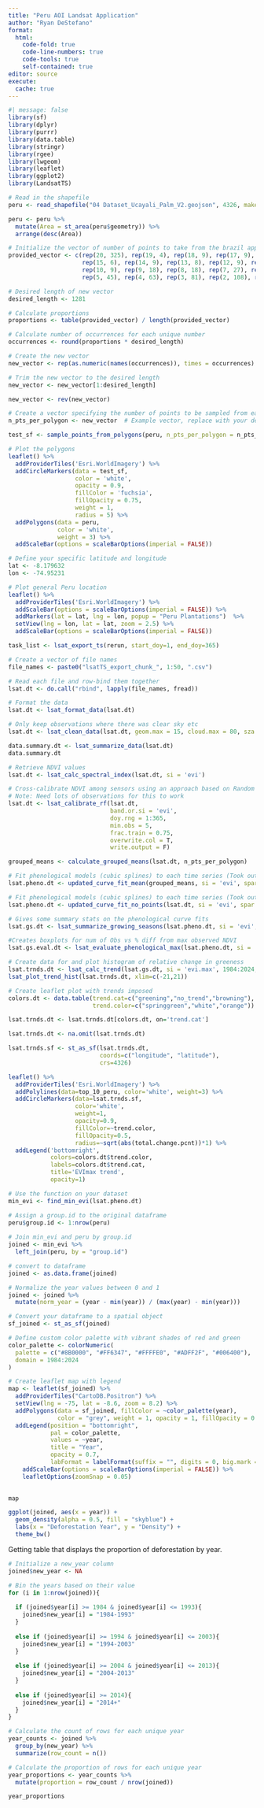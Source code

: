 ---
title: "Peru AOI Landsat Application"
author: "Ryan DeStefano"
format: 
  html:
    code-fold: true
    code-line-numbers: true
    code-tools: true
    self-contained: true
editor: source
execute: 
  cache: true
---

```{r}
#| message: false
library(sf)
library(dplyr)
library(purrr)
library(data.table)
library(stringr)
library(rgee)
library(lwgeom)
library(leaflet)
library(ggplot2)
library(LandsatTS)
```

```{r}
# Read in the shapefile
peru <- read_shapefile("04 Dataset_Ucayali_Palm_V2.geojson", 4326, make_valid = T)
```

```{r}
peru <- peru %>% 
  mutate(Area = st_area(peru$geometry)) %>% 
  arrange(desc(Area))

# Initialize the vector of number of points to take from the brazil application
provided_vector <- c(rep(20, 325), rep(19, 4), rep(18, 9), rep(17, 9), rep(16, 9), 
                     rep(15, 6), rep(14, 9), rep(13, 8), rep(12, 9), rep(11, 9), 
                     rep(10, 9), rep(9, 18), rep(8, 18), rep(7, 27), rep(6, 36), 
                     rep(5, 45), rep(4, 63), rep(3, 81), rep(2, 108), rep(1, 167))

# Desired length of new vector
desired_length <- 1281

# Calculate proportions
proportions <- table(provided_vector) / length(provided_vector)

# Calculate number of occurrences for each unique number
occurrences <- round(proportions * desired_length)

# Create the new vector
new_vector <- rep(as.numeric(names(occurrences)), times = occurrences)

# Trim the new vector to the desired length
new_vector <- new_vector[1:desired_length]

new_vector <- rev(new_vector)

# Create a vector specifying the number of points to be sampled from each polygon
n_pts_per_polygon <- new_vector  # Example vector, replace with your desired values

test_sf <- sample_points_from_polygons(peru, n_pts_per_polygon = n_pts_per_polygon)

# Plot the polygons
leaflet() %>%
  addProviderTiles('Esri.WorldImagery') %>%
  addCircleMarkers(data = test_sf, 
                   color = 'white',
                   opacity = 0.9,
                   fillColor = 'fuchsia',
                   fillOpacity = 0.75,
                   weight = 1,
                   radius = 5) %>%
  addPolygons(data = peru,
              color = 'white',
              weight = 3) %>%
  addScaleBar(options = scaleBarOptions(imperial = FALSE))
```

```{r}
# Define your specific latitude and longitude
lat <- -8.179632
lon <- -74.95231

# Plot general Peru location
leaflet() %>%
  addProviderTiles('Esri.WorldImagery') %>%
  addScaleBar(options = scaleBarOptions(imperial = FALSE)) %>%
  addMarkers(lat = lat, lng = lon, popup = "Peru Plantations")  %>%
  setView(lng = lon, lat = lat, zoom = 2.5) %>% 
  addScaleBar(options = scaleBarOptions(imperial = FALSE))

```

```{r}
task_list <- lsat_export_ts(rerun, start_doy=1, end_doy=365)
```

```{r}
# Create a vector of file names
file_names <- paste0("lsatTS_export_chunk_", 1:50, ".csv")

# Read each file and row-bind them together
lsat.dt <- do.call("rbind", lapply(file_names, fread))
```

```{r}
# Format the data
lsat.dt <- lsat_format_data(lsat.dt)

# Only keep observations where there was clear sky etc
lsat.dt <- lsat_clean_data(lsat.dt, geom.max = 15, cloud.max = 80, sza.max = 60, filter.cfmask.snow = T, filter.cfmask.water = T, filter.jrc.water = T)
```

```{r}
data.summary.dt <- lsat_summarize_data(lsat.dt)
data.summary.dt
```

```{r, fig.width=10, fig.height=10}
# Retrieve NDVI values
lsat.dt <- lsat_calc_spectral_index(lsat.dt, si = 'evi')

# Cross-calibrate NDVI among sensors using an approach based on Random Forest machine learning
# Note: Need lots of observations for this to work
lsat.dt <- lsat_calibrate_rf(lsat.dt, 
                             band.or.si = 'evi', 
                             doy.rng = 1:365, 
                             min.obs = 5, 
                             frac.train = 0.75, 
                             overwrite.col = T, 
                             write.output = F)
```

```{r}
grouped_means <- calculate_grouped_means(lsat.dt, n_pts_per_polygon)

# Fit phenological models (cubic splines) to each time series (Took out vi.min arg)
lsat.pheno.dt <- updated_curve_fit_mean(grouped_means, si = 'evi', spar = .6, window.yrs = 3)
```

```{r}
# Fit phenological models (cubic splines) to each time series (Took out vi.min arg) for individual sample points instead of plantations
lsat.pheno.dt <- updated_curve_fit_no_points(lsat.dt, si = 'evi', spar = .6)

# Gives some summary stats on the phenological curve fits
lsat.gs.dt <- lsat_summarize_growing_seasons(lsat.pheno.dt, si = 'evi', min.frac.of.max = 0.75)
```

```{r}
#Creates boxplots for num of Obs vs % diff from max observed NDVI
lsat.gs.eval.dt <- lsat_evaluate_phenological_max(lsat.pheno.dt, si = 'evi', min.obs = 10, reps = 5, min.frac.of.max = 0.75, outdir = NA)
```

```{r}
# Create data for and plot histogram of relative change in greeness
lsat.trnds.dt <- lsat_calc_trend(lsat.gs.dt, si = 'evi.max', 1984:2024, sig = 0.1)
lsat_plot_trend_hist(lsat.trnds.dt, xlim=c(-21,21))
```

```{r}
# Create leaflet plot with trends imposed
colors.dt <- data.table(trend.cat=c("greening","no_trend","browning"),
                        trend.color=c("springgreen","white","orange"))

lsat.trnds.dt <- lsat.trnds.dt[colors.dt, on='trend.cat']

lsat.trnds.dt <- na.omit(lsat.trnds.dt)

lsat.trnds.sf <- st_as_sf(lsat.trnds.dt,
                          coords=c("longitude", "latitude"),
                          crs=4326)

leaflet() %>%
  addProviderTiles('Esri.WorldImagery') %>%
  addPolylines(data=top_10_peru, color='white', weight=3) %>%
  addCircleMarkers(data=lsat.trnds.sf,
                   color='white',
                   weight=1,
                   opacity=0.9,
                   fillColor=~trend.color,
                   fillOpacity=0.5,
                   radius=~sqrt(abs(total.change.pcnt))*1) %>%
  addLegend('bottomright',
            colors=colors.dt$trend.color,
            labels=colors.dt$trend.cat,
            title='EVImax trend',
            opacity=1)
```

```{r}
# Use the function on your dataset
min_evi <- find_min_evi(lsat.pheno.dt)
```

```{r}
# Assign a group.id to the original dataframe
peru$group.id <- 1:nrow(peru)
 
# Join min_evi and peru by group.id
joined <- min_evi %>% 
  left_join(peru, by = "group.id")

# convert to dataframe
joined <- as.data.frame(joined)

# Normalize the year values between 0 and 1
joined <- joined %>% 
  mutate(norm_year = (year - min(year)) / (max(year) - min(year)))

# Convert your dataframe to a spatial object
sf_joined <- st_as_sf(joined)

# Define custom color palette with vibrant shades of red and green
color_palette <- colorNumeric(
  palette = c("#8B0000", "#FF6347", "#FFFFE0", "#ADFF2F", "#006400"),
  domain = 1984:2024
)

# Create leaflet map with legend
map <- leaflet(sf_joined) %>%
  addProviderTiles("CartoDB.Positron") %>%
  setView(lng = -75, lat = -8.6, zoom = 8.2) %>%
  addPolygons(data = sf_joined, fillColor = ~color_palette(year), 
              color = "grey", weight = 1, opacity = 1, fillOpacity = 0.7) %>%
  addLegend(position = "bottomright", 
            pal = color_palette, 
            values = ~year,
            title = "Year",
            opacity = 0.7,
            labFormat = labelFormat(suffix = "", digits = 0, big.mark = "")) %>% 
    addScaleBar(options = scaleBarOptions(imperial = FALSE)) %>% 
    leafletOptions(zoomSnap = 0.05)

            
map
```

```{r}
ggplot(joined, aes(x = year)) +
  geom_density(alpha = 0.5, fill = "skyblue") +
  labs(x = "Deforestation Year", y = "Density") +
  theme_bw()
```

Getting table that displays the proportion of deforestation by year.

```{r}
# Initialize a new_year column
joined$new_year <- NA

# Bin the years based on their value
for (i in 1:nrow(joined)){
  
  if (joined$year[i] >= 1984 & joined$year[i] <= 1993){
    joined$new_year[i] = "1984-1993"
  }
  
  else if (joined$year[i] >= 1994 & joined$year[i] <= 2003){
    joined$new_year[i] = "1994-2003"
  }
  
  else if (joined$year[i] >= 2004 & joined$year[i] <= 2013){
    joined$new_year[i] = "2004-2013"
  }
  
  else if (joined$year[i] >= 2014){
    joined$new_year[i] = "2014+"
  }
}

# Calculate the count of rows for each unique year
year_counts <- joined %>%
  group_by(new_year) %>%
  summarize(row_count = n())

# Calculate the proportion of rows for each unique year
year_proportions <- year_counts %>%
  mutate(proportion = row_count / nrow(joined))

year_proportions
```